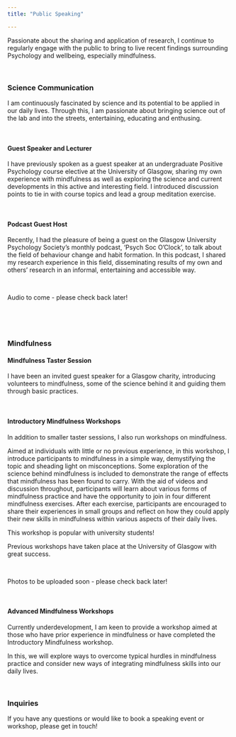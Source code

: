 ```yaml
---
title: "Public Speaking"

---
```


Passionate about the sharing and application of research, I continue to regularly engage with the public to bring to live recent findings surrounding Psychology and wellbeing, especially mindfulness.

<br>

### Science Communication

I am continuously fascinated by science and its potential to be applied in our daily lives. Through this, I am passionate about bringing science out of the lab and into the streets, entertaining, educating and enthusing.

<br>

#### Guest Speaker and Lecturer
I have previously spoken as a guest speaker at an undergraduate Positive Psychology course elective at the University of Glasgow, sharing my own experience with mindfulness as well as exploring the science and current developments in this active and interesting field. I introduced discussion points to tie in with course topics and lead a group meditation exercise.

<br>

#### Podcast Guest Host

Recently, I had the pleasure of being a guest on the Glasgow University Psychology Society's monthly podcast, 'Psych Soc O'Clock', to talk about the field of behaviour change and habit formation.
In this podcast, I shared my research experience in this field, disseminating results of my own and others' research in an informal, entertaining and accessible way.

<br>

Audio to come - please check back later!

<br>

<br>

### Mindfulness

#### Mindfulness Taster Session

I have been an invited guest speaker for a Glasgow charity, introducing volunteers to mindfulness, some of the science behind it and guiding them through basic practices.

<br>

#### Introductory Mindfulness Workshops
In addition to smaller taster sessions, I also run workshops on mindfulness.

Aimed at individuals with little or no previous experience, in this workshop, I introduce participants to mindfulness in a simple way, demystifying the topic and sheading light on misconceptions. Some exploration of the science behind mindfulness is included to demonstrate the range of effects that mindfulness has been found to carry. With the aid of videos and discussion throughout, participants will learn about various forms of mindfulness practice and have the opportunity to join in four different mindfulness exercises. After each exercise, participants are encouraged to share their experiences in small groups and reflect on how they could apply their new skills in mindfulness within various aspects of their daily lives.

This workshop is popular with university students!

Previous workshops have taken place at the University of Glasgow with great success.

<br>

Photos to be uploaded soon - please check back later!

<br>

#### Advanced Mindfulness Workshops
Currently underdevelopment, I am keen to provide a workshop aimed at those who have prior experience in mindfulness or have completed the Introductory Mindfulness workshop.

In this, we will explore ways to overcome typical hurdles in mindfulness practice and consider new ways of integrating mindfulness skills into our daily lives.

<br>

### Inquiries
If you have any questions or would like to book a speaking event or workshop, please get in touch!
